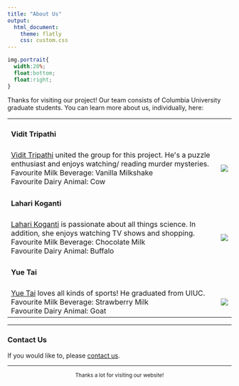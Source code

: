 ```yaml
---
title: "About Us"
output:
  html_document:
    theme: flatly
    css: custom.css
---
```

```css
img.portrait{
  width:20%;
  float:bottom;
  float:right;
}
```

Thanks for visiting our project! Our team consists of Columbia University graduate students. You can learn more about us, individually, here:

```{=html}
<table style="width:100%">
  <tr>
    <td><h4>Vidit Tripathi</h4></td>
    <td></td>
  </tr>
  <tr>
    <td><a href="githublink">Vidit Tripathi</a> united the group for this project. He's a puzzle enthusiast and enjoys watching/ reading murder mysteries. <br> Favourite Milk Beverage: Vanilla Milkshake <br> Favourite Dairy Animal: Cow </td>
    <td><img src="images/cow1.png" class="portrait"></td>
  </tr>

  <tr>
    <td><h4>Lahari Koganti</h4></td>
    <td></td>
  </tr>
  <tr>
    <td><a href="githublink">Lahari Koganti</a> is passionate about all things science. In addition, she enjoys watching TV shows and shopping. <br> Favourite Milk Beverage: Chocolate Milk <br> Favourite Dairy Animal: Buffalo </td>
    <td><img src="images/cow2.png" class="portrait"></td>
  </tr>
  
  <tr>
    <td><h4>Yue Tai</h4></td>
    <td></td>
  </tr>
  <tr>
    <td><a href="githublink">Yue Tai</a> loves all kinds of sports! He graduated from UIUC. <br> Favourite Milk Beverage: Strawberry Milk <br> Favourite Dairy Animal: Goat </td>
    <td><img src="images/cow3.png" class="portrait"></td>
  </tr>

</table>
```

<hr>

### Contact Us

If you would like to, please <a href="dairyindustry.2024@gmail.com">contact us</a>.

---

<center> <small> Thanks a lot for visiting our website! </small> </center>
